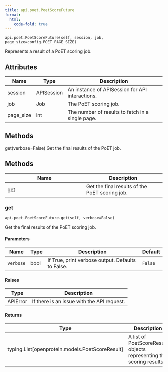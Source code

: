 ```yaml
---
title: api.poet.PoetScoreFuture
format:
  html:
    code-fold: true
---
```


`api.poet.PoetScoreFuture(self, session, job, page_size=config.POET_PAGE_SIZE)`

Represents a result of a PoET scoring job.

## Attributes

| Name      | Type       | Description                                      |
|-----------|------------|--------------------------------------------------|
| session   | APISession | An instance of APISession for API interactions.  |
| job       | Job        | The PoET scoring job.                            |
| page_size | int        | The number of results to fetch in a single page. |

## Methods

get(verbose=False)
    Get the final results of the PoET  job.

## Methods

| Name | Description |
| --- | --- |
| [get](#openprotein.api.poet.PoetScoreFuture.get) | Get the final results of the PoET scoring job. |

### get { #openprotein.api.poet.PoetScoreFuture.get }

`api.poet.PoetScoreFuture.get(self, verbose=False)`

Get the final results of the PoET scoring job.

#### Parameters

| Name      | Type   | Description                                       | Default   |
|-----------|--------|---------------------------------------------------|-----------|
| `verbose` | bool   | If True, print verbose output. Defaults to False. | `False`   |

#### Raises

| Type     | Description                                |
|----------|--------------------------------------------|
| APIError | If there is an issue with the API request. |

#### Returns

| Type                                              | Description                                                         |
|---------------------------------------------------|---------------------------------------------------------------------|
| typing.List\[openprotein.models.PoetScoreResult\] | A list of PoetScoreResult objects representing the scoring results. |